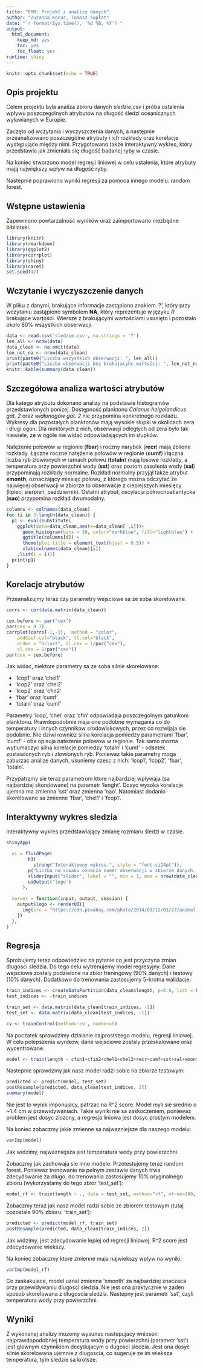 ```yaml
---
title: "EMD: Projekt z analizy danych"
author: "Zuzanna Kocur, Tomasz Supłat"
date: "`r format(Sys.time(), '%d %B, %Y')`"
output: 
  html_document: 
    keep_md: yes
    toc: yes
    toc_float: yes
runtime: shiny
---
```


```r
knitr::opts_chunk$set(echo = TRUE)
```


## Opis projektu
Celem projektu była analiza zbioru danych *sledzie.csv* i próba ustalenia wpływu poszczególnych atrybutów na długość śledzi oceanicznych wyławianych w Europie.

Zaczęto od wczytania i wyczyszczenia danych, a następnie przeanalizowano poszczególne atrybuty i ich rozkłady oraz korelacje występujące między nimi. Przygotowano także interaktywny wykres, który przedstawia jak zmieniała się długość badanej ryby w czasie.

Na koniec stworzono model regresji liniowej w celu ustalenia, które atrybuty mają największy wpływ na długość ryby.

Nastepnie poprawiono wyniki regresji za pomoca innego modelu: random forest.

##  Wstępne ustawienia

Zapewniono powtarzalność wyników oraz zaimportowano niezbędne biblioteki.

```r
library(knitr)
library(rmarkdown)
library(ggplot2)
library(corrplot)
library(shiny)
library(caret)
set.seed(42)

```
## Wczytanie i wyczyszczenie danych

W pliku z danymi, brakujące informacje zastąpiono znakiem '?', który przy wczytaniu zastąpiono symbolem **NA**, który reprezentuje w języku *R* brakujące wartości. Wiersze z brakującymi wartościami usunięto i pozostało około 80% wszystkich obserwacji.

```r
data <- read.csv('sledzie.csv', na.strings = '?')
len_all <- nrow(data)
data_clean <- na.omit(data)
len_not_na <- nrow(data_clean)
print(paste0("Liczba wszystkich obserwacji: ", len_all))
print(paste0("Liczba obserwacji bez brakujacyhc wartości: ", len_not_na))
knitr::kable(summary(data_clean))
```

## Szczegółowa analiza wartości atrybutów

Dla katego atrybutu dokonano analizy na podstawie histogramów przedstawionych ponizej. Dostępność planktonu *Calanus helgolandicus gat. 2* oraz *widłonogów gat. 2* nie przypomina konkretnego rozkladu. Wykresy dla pozostałych planktonów mają wysokie słupki w okolicach zera i długi ogon. Dla niektórych z nich, obserwacji odległych od zera było tak niewiele, ze w ogóle nie widać odpowiadających im słupków.

Natężenie połowów w regionie (**fbar**) i roczny narybek (**recr**) mają zblione rozkłady. Łączne roczne natężenie połowów w regionie (**cumf**) i łączna liczba ryb złowionych w ramach połowu (**totaln**) mają losowe rozkłady, a temperatura przy powierzchni wody (**sst**) oraz poziom zasolenia wody (**sal**) przypominają rozkłady normalne. Rozkład normalny przyjął także atrybut **xmonth**, oznaczający miesiąc połowu, z którego można odczytać że najwięcej obserwacji w zbiorze to obserwacje z cieplejszych miesięcy (lipiec, sierpień, październik). Ostatni atrybut, oscylacja północnoatlantycka (**nao**) przypomina rozkład dwumodalny.

```r
columns <- colnames(data_clean)
for (i in 3:length(data_clean)) {
  p1 <- eval(substitute(
    ggplot(data=data_clean,aes(x=data_clean[ ,i]))+ 
      geom_histogram(bins = 30, color="darkblue", fill="lightblue") + 
      ggtitle(columns[i]) + 
      theme(plot.title = element_text(hjust = 0.5)) +
      xlab(colnames(data_clean)[i])
    ,list(i = i)))
  print(p1)
}
```

## Korelacje atrybutów
Przeanalizujmy teraz czy parametry wejsciowe sa ze soba skorelowane.

```r
corrs <- cor(data.matrix(data_clean))

cex.before <- par("cex")
par(cex = 0.7)
corrplot(corrs[-1,-1],  method = "color",
    addCoef.col="black", tl.col="black",
    order = "hclust", tl.cex = 1/par("cex"),
    cl.cex = 1/par("cex"))
par(cex = cex.before)
```

Jak widac, niektore parametry sa ze soba silnie skorelowane:

* 'lcop1' oraz 'chel1'
* 'lcop2' oraz 'chel2'
* 'lcop2' oraz 'cfin2'
* 'fbar' oraz 'cumf'
* 'totaln' oraz 'cumf'

Parametry 'lcop', 'chel' oraz 'cfin' odpowiadaja poszczegolnym gatunkom planktonu. Prawdopodobnie maja one podobne wymagania co do temperatury i innych czynnikow srodowiskowych, przez co rozwijaja sie podobnie. Nie dziwi rowniez silna korelacja pomiedzy parametrami 'fbar', 'cumf' - oba opisuja natezenie polowow w regionie. Tak samo mozna wytlumaczyc silna korelacje pomiedzy 'totaln' i 'cumf' - odsetek zostawionych ryb i zlowionych ryb. Poniewaz takie parametry moga zaburzac analize danych, usuniemy czesc z nich: 'lcop1', 'lcop2', 'fbar', 'totaln'.

Przypatrzmy sie teraz parametrom ktore najbardziej wplywaja (sa najbardziej skorelowane) na parametr 'lenght'. Dosyc wysoka korelacje ujemna ma zmienna 'sst' oraz zmienna 'nao'. Natomiast dodanio skorelowane sa zmienne 'fbar', 'chel1' i 'fcop1'.

## Interaktywny wykres sledzia
Interaktywny wykres przedstawiający zmianę rozmiaru śledzi w czasie.

```r
shinyApp(

  ui = fluidPage(
        h3(
          strong("Interaktywny wykres.", style = "font-si24pt")),
        p("Liczba na suwaku oznacza numer obserwacji w zbiorze danych. Rysunek przyjmuje szerokość odpowiadającą danej obserwacji."),
        sliderInput("slider", label = "", min = 1, max = nrow(data_clean), value = 1, width = "100%"),
        uiOutput('logo')
      ),
     
  server = function(input, output, session) {
    output$logo <- renderUI({
      img(src = "https://cdn.pixabay.com/photo/2014/03/12/01/27/animal-pet-285797_1280.png", width = 20*as.integer(data_clean$length[input$slider]))
    })
  },
)
```

## Regresja

Sprobujemy teraz odpowiedziec na pytanie co jest przyczyna zmian dlugosci sledzia. Do tego celu wytrenujemy model regresyjny.  Dane wejsciowe zostaly podzielone na zbior treningowy (90% danych) i testowy (10% danych). Dodatkowo do trenowania zastosujemy 5-krotna walidacje.

``` r
train_indices <- createDataPartition(data_clean$length, p=0.9, list = FALSE, times=1)
test_indices <- -train_indices

train_set <- data.matrix(data_clean[train_indices, -1])
test_set <- data.matrix(data_clean[test_indices, -1])

cv <- trainControl(method='cv', number=5)
```

Na poczatek sprawdzimy dzialanie najprostszego modelu, regresji liniowej. W celu polepszenia wynikow, dane wejsciowe zostaly przeskalowane oraz wycentrowane.

``` r
model <- train(length ~ cfin1+cfin2+chel1+chel2+recr+cumf+sst+sal+xmonth+nao, data = train_set, method="lm", preProcess = c('scale', 'center'), trControl=cv)
```

Nastepnie sprawdzmy jak nasz model radzi sobie na zbiorze testowym:

```r
predicted <- predict(model, test_set)
postResample(predicted, data_clean[test_indices, 2])
summary(model)
```

Nie jest to wynik imponujacy, patrzac na R^2 score. Model myli sie srednio o ~1.4 cm w przewidywaniach. Takie wyniki nie sa zaskoczeniem, poniewaz problem jest dosyc zlozony, a regresja liniowa jest dosyc prostym modelem.

Na koniec zobaczmy jakie zmienne sa najwazniejsze dla naszego modelu:

```r
varImp(model)
```

Jak widzimy, najwazniejsza jest temperatura wody przy powierzchni.

Zobaczmy jak zachowaja sie inne modele. Przetestujemy teraz random forest. Poniewaz trenowanie na pelnym zestawie danych trwa zdecydowanie za dlugo, do trenowania zastosujemy 10% oryginalnego zbioru (wykorzystamy do tego zbior 'test_set'):

``` r
model_rf <- train(length ~ ., data = test_set, method="rf", ntree=100, importance= TRUE, trControl=cv)
```

Zobaczmy teraz jak nasz model radzi sobie ze zbiorem testowym (tutaj pozostale 90% zbioru: 'train_set'):

```r
predicted <- predict(model_rf, train_set)
postResample(predicted, data_clean[train_indices, 2])
```
Jak widzimy, jest zdecydowanie lepiej od regresji liniowej. R^2 score jest zdecydowanie wiekszy.

Na koniec zobaczmy ktore zmienne maja najwiekszy wplyw na wyniki:

```r
varImp(model_rf)
```

Co zaskakujace, model uznal zmienna 'xmonth' za najbardziej znaczaca przy przewidywaniu dlugosci sledzia. Nie jest ona praktycznie w zaden sposob skorelowana z dlugoscia sledzia. Nastepny jest parametr 'sst', czyli temperatura wody przy powierzchni.

## Wyniki
Z wykonanej analizy mozemy wysunac nastepujacy wniosek: najprawdopodobniej temperatura wody przy powierzchni (parametr 'sst') jest glownym czynnikiem decydujacym o dugosci sledzia. Jest ona dosyc silnie skorelowana ujemnie z dlugoscia, co sugeruje ze im wieksza temperatura, tym sledzie sa krotsze.
